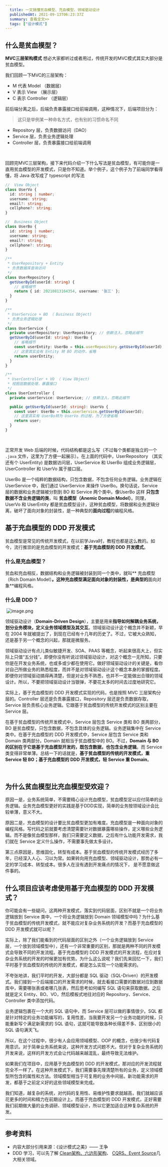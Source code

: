 ```yaml
---
  title: 一文搞懂贫血模型、充血模型、领域驱动设计
  publishedAt: 2021-09-13T06:23:37Z
  summary: 查看全文>>
  tags: ["设计模式"]
---
```



## 什么是贫血模型？


**MVC三层架构模式** 想必大家都听过或者用过，传统开发的MVC模式其实大部分是贫血模型。
​

我们回顾一下MVC的三层架构：
​


- M 代表 Model （数据层）
- V 表示 View （展示层）
- C 表示 Controller （逻辑层）



前后端分离之后，后端负责暴露接口给前端调用，这种情况下，后端项目分为：
> 这只是举例某一种命名方式，也有别的习惯命名不同

- Repository 层，负责数据访问（DAO）
- Service 层，负责业务逻辑处理
- Controller 层，负责暴露接口给前端调用

​

回顾完MVC三层架构，接下来代码介绍一下什么写法是贫血模型，有可能你是一直用贫血模型的开发模式，只是你不知道。举个例子，这个例子为了前端同学看得懂，将 Java 改写成了 typescript 的写法
​

```typescript
//  View Object
class UserVo {
  id: string | number;
  username: string;
  email?: string;
  cellphone?: string;
}

//  Business Object
class UserBo {
  id: string | number;
  username: string;
  email?: string;
  cellphone?: string;
}

/**
 * UserRepository + Entity
 * 负责数据库查询访问
 */
class UserRepository {
  getUserById(userId: string) {
    // 省略细节
    return { id: 20210813164354, username: '张三' };
  }
}

/**
 * UserService + BO （ Business Object)
 * 负责业务逻辑处理
 */
class UserService {
  private userRepository: UserRepository; // 依赖注入，忽略此细节
  getUserById(userId: string): UserBo {
    // 省略细节
    const userEntity: UserBo = this.userRepository.getUserById(userId);
    // 这里其实会有 Entity 转 BO 的动作，省略
    return userEntity;
  }
}

/**
 * UserController + VO （ View Object)
 * 视图层数据处理，暴露接口
 */
class UserController {
  private userService: UserService; // 依赖注入，忽略此细节

  public getUserById(userId: string): UserVo {
    const user: UserBo = this.userService.getUserById(userId);
    // 这里其实有 UserBo转为 UserVo 的过程，为了方便省略
    return user;
  }
}

```
​

正常开发 Web 后端的时候，代码结构都是这么写（不过每个类都是独立的一个 `.java` 文件，这里为了方便一起展示）。在上面的代码中，UserRepository （其实还有个 UserEntity) 是数据访问层，UserService 和 UserBo 组成业务逻辑层，UserController 和 UserVo 属于接口层。


UserBo 是一个纯粹的数据结构，只包含数据，不包含任何业务逻辑。业务逻辑在 UserService 中，我们通过 UserService 来操作 UserBo。换句话说，Service 层的数据和业务逻辑被分割到 BO 和 Service 两个类中。像UserBo 这样 **只包含数据不含业务逻辑的类**，叫 **贫血模型（Anemic Domain Model）**。同理，UserVo 和 UserEntity 都是贫血模型设计，这种贫血模型，将数据和业务逻辑分离，破坏了面向对象的封装性，是一种典型的**面向过程**的编程风格。
​

## 基于充血模型的  DDD 开发模式


贫血模型是常见的传统开发模式，在以前学Java时，教程也都是这么教的。如今，流行推崇的是充血模型的开发模式：**基于充血模型的 DDD 开发模式**。
​

### 什么是充血模型？


贫血和充血相反，数据结构和业务逻辑被封装到同一个类中，就叫** 充血模型（Rich Domain Model）**。这种充血模型满足面向对象的封装性，是典型的**面向对象**编程风格。
​

### 什么是 DDD？

​
![image.png](https://cdn.nlark.com/yuque/0/2021/png/189420/1628848177951-356b0799-d6c6-4b51-bfc2-340f3949e6f7.png#clientId=u196149ca-3b04-4&from=paste&height=446&id=u98c5e9b0&margin=%5Bobject%20Object%5D&name=image.png&originHeight=372&originWidth=600&originalType=binary&ratio=1&size=51515&status=done&style=none&taskId=ub69fee19-48ca-46f1-adf9-fc4d1704ce0&width=719)
​

领域驱动设计（**Domain-Driven Design**），主要是用来**指导如何解耦业务系统，划分业务模块，定义业务领域模型及其交互**。领域驱动设计这个概念并不新颖，早在 2004 年就被提出了，到现在已经有十几年的历史了。不过，它被大众熟知，还是基于另一个概念的兴起，那就是微服务。
​

领域驱动设计有点儿类似敏捷开发、SOA、PAAS 等概念，听起来很高大上，但实际上只值“五分钱”。即便你没有听说过领域驱动设计，对这个概念一无所知，只要你是在开发业务系统，也或多或少都在使用它。做好领域驱动设计的关键是，看你对自己所做业务的熟悉程度，而并不是对领域驱动设计这个概念本身的掌握程度。即便你对领域驱动搞得再清楚，但是对业务不熟悉，也并不一定能做出合理的领域设计。所以，不要把领域驱动设计当银弹，不要花太多的时间去过度地研究它。
​

实际上，基于充血模型的 DDD 开发模式实现的代码，也是按照 MVC 三层架构分层的。Controller 层还是负责暴露接口，Repository 层还是负责数据存取，Service 层负责核心业务逻辑。它跟基于贫血模型的传统开发模式的区别主要在 Service 层。
​

在基于贫血模型的传统开发模式中，Service 层包含 Service 类和 BO 类两部分，BO 是贫血模型，只包含数据，不包含具体的业务逻辑。业务逻辑集中在 Service 类中。在基于充血模型的 DDD 开发模式中，Service 层包含 Service 类和 Domain 类两部分。Domain 就相当于贫血模型中的 BO。不过，**Domain 与 BO 的区别在于它是基于充血模型开发的，既包含数据，也包含业务逻辑**。而 Service 类变得非常单薄。总结一下的话就是，**基于贫血模型的传统的开发模式，重 Service 轻 BO；基于充血模型的 DDD 开发模式，轻 Service 重 Domain**。
​

​

## 为什么贫血模型比充血模型受欢迎？


原因一是，业务系统简单，不需要精心设计充血模型，贫血模型足以应付简单的业务逻辑。业务充血模型更好的实践是基于DDD实现，简单的业务按领域设计会比较单薄，意义不大。
​

原因二是，充血模型的设计要比贫血模型更加有难度。充血模型是一种面向对象的编程风格。写代码之前就要考虑清楚需要针对数据暴露哪些操作，定义哪些业务逻辑。而不是像贫血模型那样，我们只需要定义数据，之后有什么功能开发需求，我们就在 Service 定义什么操作，不需要事先做太多设计。
​

第三点原因是，思维固化，转型有成本。基于贫血模型的传统开发模式经历了多年，已经深入人心、习以为常。如果转向用充血模型、领域驱动设计，那势必有一定的学习成本、转型成本。很多人在没有遇到开发痛点的情况下， 是不愿意做这件事的。
​

## 什么项目应该考虑使用基于充血模型的 DDD 开发模式？




你可能会有一些疑问，这两种开发模式，落实到代码层面，区别不就是一个将业务逻辑放到 Service 类中，一个将业务逻辑放到 Domain 领域模型中吗？为什么基于贫血模型的传统开发模式，就不能应对复杂业务系统的开发？而基于充血模型的 DDD 开发模式就可以呢？
​

实际上，除了我们能看到的代码层面的区别之外（一个业务逻辑放到 Service 层，一个放到领域模型中），还有一个非常重要的区别，那就是两种不同的开发模式会导致不同的开发流程。基于充血模型的 DDD 开发模式的开发流程，在应对复杂业务系统的开发的时候更加有优势。为什么这么说呢？我们先来回忆一下，我们平时基于贫血模型的传统的开发模式，都是怎么实现一个功能需求的。
​

不夸张地讲，我们平时的开发，大部分都是 SQL 驱动（SQL-Driven）的开发模式。我们接到一个后端接口的开发需求的时候，就去看接口需要的数据对应到数据库中，需要哪张表或者哪几张表，然后思考如何编写 SQL 语句来获取数据。之后就是定义 Entity、BO、VO，然后模板式地往对应的 Repository、Service、Controller 类中添加代码。
​

业务逻辑包裹在一个大的 SQL 语句中，而 Service 层可以做的事情很少。SQL 都是针对特定的业务功能编写的，复用性差。当我要开发另一个业务功能的时候，只能重新写个满足新需求的 SQL 语句，这就可能导致各种长得差不多、区别很小的 SQL 语句满天飞。
​

所以，在这个过程中，很少有人会应用领域模型、OOP 的概念，也很少有代码复用意识。对于简单业务系统来说，这种开发方式问题不大。但对于复杂业务系统的开发来说，这样的开发方式会让代码越来越混乱，最终导致无法维护。
​

如果我们在项目中，应用基于充血模型的 DDD 的开发模式，那对应的开发流程就完全不一样了。在这种开发模式下，我们需要事先理清楚所有的业务，定义领域模型所包含的属性和方法。领域模型相当于可复用的业务中间层。新功能需求的开发，都基于之前定义好的这些领域模型来完成。


我们知道，越复杂的系统，对代码的复用性、易维护性要求就越高，我们就越应该花更多的时间和精力在前期设计上。而基于充血模型的 DDD 开发模式，正好需要我们前期做大量的业务调研、领域模型设计，所以它更加适合这种复杂系统的开发。
​


---



## 参考资料


- 内容大部分引用来源：《设计模式之美》—— 王争
- DDD 学习，可以先了解 [Clean架构、六边形架构](https://www.jdon.com/tags/40250)、 [CQRS、](http://www.jdon.com/tags/9958)[Event Source](http://www.jdon.com/tags/17268)几大相关领域。

​


